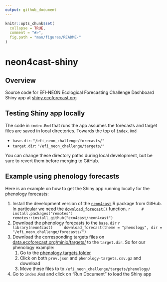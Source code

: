 ```yaml
---
output: github_document
---
```


<!-- README.md is generated from README.Rmd. Please edit that file -->

```r
knitr::opts_chunk$set(
  collapse = TRUE,
  comment = "#>",
  fig.path = "man/figures/README-"
)
```

# neon4cast-shiny

## Overview

Source code for EFI-NEON Ecological Forecasting Challenge Dashboard Shiny app at [shiny.ecoforecast.org](https://shiny.ecoforecast.org/)


## Testing Shiny app locally

The code in `index.Rmd` that runs the app assumes the forecasts and target files are saved in local directories. Towards the top of `index.Rmd`

* `base.dir`: `"/efi_neon_challenge/forecasts/"`
* `target.dir`: `"/efi_neon_challenge/targets/"`

You can change these directory paths during local development, but be sure to revert them before merging to GitHub.


## Example using phenology forecasts

Here is an example on how to get the Shiny app running locally for the phenology forecasts:

1. Install the development version of the [`neon4cast`](https://github.com/eco4cast/neon4cast) R package from GitHub. In particular we need the [`download_forecast()`](https://github.com/eco4cast/neon4cast/blob/main/R/download_forecast.R) function.
    ```r
    # install.packages("remotes")
    remotes::install_github("eco4cast/neon4cast")
    ```
1. Download the phenology forecasts to the `base.dir`
    ```r
    library(neon4cast)
    download_forecast(theme = "phenology", dir = "/efi_neon_challenge/forecasts/")
    ```
1. Download the corresponding targets files on [data.ecoforecast.org/minio/targets/](https://data.ecoforecast.org/minio/targets/) to the `target.dir`. So for our phenology example:
    1. Go to the [phenology targets folder](https://data.ecoforecast.org/minio/targets/phenology/)
    1. Click on both `prov.json` and `phenology-targets.csv.gz` and download
    1. Move these files to to `/efi_neon_challenge/targets/phenology/`
1. Go to `index.Rmd` and click on "Run Document" to load the Shiny app
